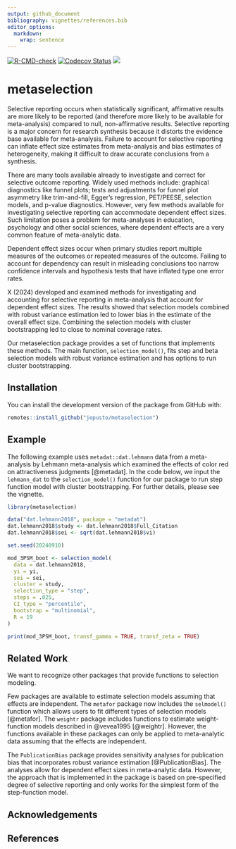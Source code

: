 ```yaml
---
output: github_document
bibliography: vignettes/references.bib
editor_options: 
  markdown: 
    wrap: sentence
---
```


<!-- badges: start -->
[![R-CMD-check](https://github.com/jepusto/metaselection/workflows/R-CMD-check/badge.svg)](https://github.com/jepusto/metaselection/actions)
[![Codecov Status](https://codecov.io/gh/jepusto/metaselection/branch/main/graph/badge.svg)](https://codecov.io/gh/jepusto/metaselection?branch=main)
[![](http://www.r-pkg.org/badges/version/metaselection)](https://CRAN.R-project.org/package=metaselection)
<!-- [![](http://cranlogs.r-pkg.org/badges/grand-total/metaselection)](https://CRAN.R-project.org/package=metaselection) -->
<!-- [![](http://cranlogs.r-pkg.org/badges/last-month/metaselection)](https://CRAN.R-project.org/package=metaselection) -->
<!-- badges: end -->

# metaselection

Selective reporting occurs when statistically significant, affirmative results are more likely to be reported (and therefore more likely to be available for meta-analysis) compared to null, non-affirmative results.
Selective reporting is a major concern for research synthesis because it distorts the evidence base available for meta-analysis.
Failure to account for selective reporting can inflate effect size estimates from meta-analysis and bias estimates of heterogeneity, making it difficult to draw accurate conclusions from a synthesis.

There are many tools available already to investigate and correct for selective outcome reporting.
Widely used methods include: graphical diagnostics like funnel plots; tests and adjustments for funnel plot asymmetry like trim-and-fill, Egger's regression, PET/PEESE, selection models, and p-value diagnostics.
However, very few methods available for investigating selective reporting can accommodate dependent effect sizes.
Such limitation poses a problem for meta-analyses in education, psychology and other social sciences, where dependent effects are a very common feature of meta-analytic data.

Dependent effect sizes occur when primary studies report multiple measures of the outcomes or repeated measures of the outcome.
Failing to account for dependency can result in misleading conclusions too narrow confidence intervals and hypothesis tests that have inflated type one error rates.

X (2024) developed and examined methods for investigating and accounting for selective reporting in meta-analysis that account for dependent effect sizes.
The results showed that selection models combined with robust variance estimation led to lower bias in the estimate of the overall effect size.
Combining the selection models with cluster bootstrapping led to close to nominal coverage rates.

Our metaselection package provides a set of functions that implements these methods.
The main function, `selection_model()`, fits step and beta selection models with robust variance estimation and has options to run cluster bootstrapping.

## Installation

You can install the development version of the package from GitHub with:

```r
remotes::install_github("jepusto/metaselection")
```

## Example

The following example uses `metadat::dat.lehmann` data from a meta-analysis by Lehmann meta-analysis which examined the effects of color red on attractiveness judgments [@metadat].
In the code below, we input the `lehmann_dat` to the `selection_model()` function for our package to run step function model with cluster bootstrapping.
For further details, please see the vignette.

```r
library(metaselection)

data("dat.lehmann2018", package = "metadat")
dat.lehmann2018$study <- dat.lehmann2018$Full_Citation
dat.lehmann2018$sei <- sqrt(dat.lehmann2018$vi)

set.seed(20240910)

mod_3PSM_boot <- selection_model(
  data = dat.lehmann2018, 
  yi = yi,
  sei = sei,
  cluster = study,
  selection_type = "step",
  steps = .025,
  CI_type = "percentile",
  bootstrap = "multinomial",
  R = 19
)

print(mod_3PSM_boot, transf_gamma = TRUE, transf_zeta = TRUE)
```

## Related Work

We want to recognize other packages that provide functions to selection modeling.

Few packages are available to estimate selection models assuming that effects are independent.
The `metafor` package now includes the `selmodel()` function which allows users to fit different types of selection models [@metafor].
The `weightr` package includes functions to estimate weight-function models described in @vevea1995 [@weightr].
However, the functions available in these packages can only be applied to meta-analytic data assuming that the effects are independent.

The `PublicationBias` package provides sensitivity analyses for publication bias that incorporates robust variance estimation [@PublicationBias].
The analyses allow for dependent effect sizes in meta-analytic data.
However, the approach that is implemented in the package is based on pre-specified degree of selective reporting and only works for the simplest form of the step-function model.

## Acknowledgements

## References
